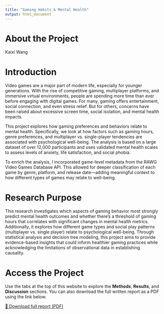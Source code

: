 ```yaml
---
title: "Gaming Habits & Mental Health"
output: html_document
---
```


# About the Project

Kaixi Wang

# Introduction

Video games are a major part of modern life, especially for younger generations. With the rise of competitive gaming, multiplayer platforms, and immersive virtual environments, people are spending more time than ever before engaging with digital games. For many, gaming offers entertainment, social connection, and even stress relief. But for others, concerns have been raised about excessive screen time, social isolation, and mental health impacts.

This project explores how gaming preferences and behaviors relate to mental health. Specifically, we look at how factors such as gaming hours, genre preferences, and multiplayer vs. single-player tendencies are associated with psychological well-being. The analysis is based on a large dataset of over 12,000 participants and uses validated mental health scales to assess levels of anxiety, life satisfaction, and social phobia.

To enrich the analysis, I incorporated game-level metadata from the RAWG Video Games Database API. This allowed for deeper classification of each game by genre, platform, and release date—adding meaningful context to how different types of games may relate to well-being.

# Research Purpose

This research investigates which aspects of gaming behavior most strongly predict mental health outcomes and whether there's a threshold of gaming hours that correlates with significant changes in mental health metrics. Additionally, it explores how different game types and social play patterns (multiplayer vs. single player) relate to psychological well-being. Through statistical analysis and decision tree modeling, this project aims to provide evidence-based insights that could inform healthier gaming practices while acknowledging the limitations of observational data in establishing causality.

# Access the Project

Use the tabs at the top of this website to explore the **Methods**, **Results**, and **Discussion** sections. You can also download the full written report as a PDF using the link below.

[📄 Download full report (PDF)](https://github.com/OulinG138/JSC370-finalproject/blob/main/report.pdf)
